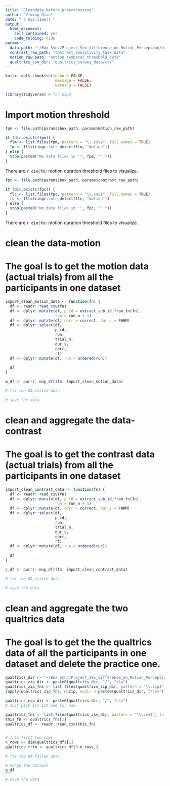 ```yaml
---
title: "Cleandata_before_preprocessing"
author: "Yiming Qian"
date: "`r Sys.time()`"
output: 
  html_document:
    self_contained: yes
    code_folding: hide
params:
  data_path: "~/Box Sync/Project_Sex_difference_on_Motion_Perception/data/raw_data"
  contrast_raw_path: "contrast_sensitivity_task_data"
  motion_raw_path: "motion_temporal_threshold_data"
  qualtrics_csv_dir: "qualtrics_survey_data/csv"
---
```



```r
knitr::opts_chunk$set(echo = FALSE, 
                      message = FALSE, 
                      warning = FALSE)

library(tidyverse) # for pipe
```

# Import motion threshold

```r
fpm <- file.path(params$box_path, params$motion_raw_path)

if (dir.exists(fpm)) {
  flm <- list.files(fpm, pattern = "\\.csv$", full.names = TRUE)
  fm <- fl[stringr::str_detect(flm, "motion")]
} else {
  stop(paste0("No data files in '", fpm, "'."))
}
```

There are `r dim(fm)` motion duration threshold files to visualize.
```r
fpc <- file.path(params$box_path, params$contrast_raw_path)

if (dir.exists(fpc)) {
  flc <- list.files(fpc, pattern = "\\.csv$", full.names = TRUE)
  fc <- fl[stringr::str_detect(flc, "motion")]
} else {
  stop(paste0("No data files in '", fpc, "'."))
}
```
There are `r dim(fm)` motion duration threshold files to visualize.

# clean the data-motion
# The goal is  to get the motion data (actual trials) from all the participants in one dataset
```r
import_clean_motion_data <- function(fn) {
  df <- readr::read_csv(fn)
  df <- dplyr::mutate(df, p_id = extract_sub_id_from_fn(fn),
                      run = run_n + 1)
  df <- dplyr::mutate(df, corr = correct, dur_s = FWHM)
  df <- dplyr::select(df,
                      p_id,
                      run,
                      trial_n,
                      dur_s,
                      corr,
                      rt)
  df <- dplyr::mutate(df, run = ordered(run))
  
  df
}
```

```r
m_df <- purrr::map_dfr(fm, import_clean_motion_data)
```
```r
# fix the QA-failed data

```
```r
# save the data
```
# clean and aggregate the data-contrast
# The goal is to get the contrast data (actual trials) from all the participants in one dataset
```r
import_clean_contrast_data <- function(fn) {
  df <- readr::read_csv(fn)
  df <- dplyr::mutate(df, p_id = extract_sub_id_from_fn(fn),
                      run = run_n + 1)
  df <- dplyr::mutate(df, corr = correct, dur_s = FWHM)
  df <- dplyr::select(df,
                      p_id,
                      run,
                      trial_n,
                      dur_s,
                      corr,
                      rt)
  df <- dplyr::mutate(df, run = ordered(run))
  
  df
}
```


```r
c_df <- purrr::map_dfr(fm, import_clean_contrast_data)
```
```r
# fix the QA-failed data

```
```r
# save the data
```

# clean and aggregate the two qualtrics data
# The goal is to get the the qualtrics data of all the participants in one dataset and delete the practice one.
```r
qualtrics_dir <- "~/Box Sync/Project_Sex_difference_on_Motion_Perception/data/qualtrics_survey_data"
qualtrics_zip_dir <- paste0(qualtrics_dir, "/", "zip")
qualtrics_zip_fns <- list.files(qualtrics_zip_dir, pattern = "\\.zip$", full.names = TRUE)
lapply(qualtrics_zip_fns, unzip, exdir = paste0(qualtrics_dir, "/csv"))
```

```r
qualtrics_csv_dir <- paste0(qualtrics_dir, "/", "csv")
# Just pick 1st 1st one for now

qualtrics_fns <- list.files(qualtrics_csv_dir, pattern = "\\.csv$", full.names = TRUE)
this_fn <- qualtrics_fns[1]
qualtrics_df <- readr::read_csv(this_fn)


# Trim first two rows
n_rows <- dim(qualtrics_df)[1]
qualtrics_trim <- qualtrics_df[3:n_rows,]
```

```r
# fix the QA-failed data

```
```r
# merge the dataset
q_df
```

```r
# save the data
```